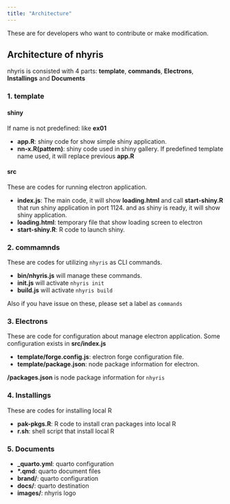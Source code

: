 ```yaml
---
title: "Architecture"
---
```


::: {.callout-note}
These are for developers who want to contribute or make modification.
:::

## Architecture of nhyris

nhyris is consisted with 4 parts: **template**, **commands**, **Electrons**, **Installings** and **Documents**

### 1. template

#### shiny

If name is not predefined: like **ex01**

- **app.R**: shiny code for show simple shiny application.
- **nn-x.R(pattern)**: shiny code used in shiny gallery. If predefined template name used, it will replace previous **app.R **

#### src

These are codes for running electron application.

- **index.js**: The main code, it will show **loading.html** and call **start-shiny.R** that run shiny application in port 1124.
and as shiny is ready, it will show shiny application.
- **loading.html**: temporary file that show loading screen to electron
- **start-shiny.R**: R code to launch shiny.

### 2. commamnds

These are codes for utilizing `nhyris` as CLI commands.

- **bin/nhyris.js** will manage these commands.
- **init.js** will activate `nhyris init` 
- **build.js** will activate `nhyris build`

Also if you have issue on these, please set a label as `commands`

### 3. Electrons

These are code for configuration about manage electron application.
Some configuration exists in **src/index.js**

- **template/forge.config.js**: electron forge configuration file.
- **template/package.json**: node package information for electron.

::: {.callout-note}
**/packages.json** is node package information for `nhyris`
:::

### 4. Installings

These are codes for installing local R

- **pak-pkgs.R**: R code to install cran packages into local R
- **r.sh**: shell script that install local R

### 5. Documents

- **\_quarto.yml**: quarto configuration
- **\*.qmd**: quarto document files
- **brand/**: quarto configuration
- **docs/**: quarto destination
- **images/**: nhyris logo

